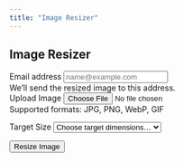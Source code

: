 ```yaml
---
title: "Image Resizer"
---
```


::: {.container}
::: {.tool-container}
# Image Resizer {.mb-4}

::: {#imageResizeForm .tool-form}
::: {.mb-3}
<label for="email" class="form-label">Email address</label>
<input type="email" class="form-control" id="email" placeholder="name@example.com" required>
<div class="form-text">We'll send the resized image to this address.</div>
:::

::: {.mb-3}
<label for="imageUpload" class="form-label">Upload Image</label>
<input type="file" class="form-control" id="imageUpload" accept="image/*" required>
<div class="form-text">Supported formats: JPG, PNG, WebP, GIF</div>
:::

::: {.mb-3}
<label for="dimensions" class="form-label">Target Size</label>
<select class="form-select" id="dimensions" required>
    <option value="">Choose target dimensions...</option>
    <option value="1920x1080">1920x1080 (Full HD)</option>
    <option value="1280x720">1280x720 (HD)</option>
    <option value="800x600">800x600</option>
    <option value="640x480">640x480</option>
    <option value="custom">Custom dimensions</option>
</select>
:::

::: {#customDimensions .mb-3 style="display: none;"}
::: {.row}
::: {.col}
<label for="width" class="form-label">Width (px)</label>
<input type="number" class="form-control" id="width" min="1" max="4096">
:::
::: {.col}
<label for="height" class="form-label">Height (px)</label>
<input type="number" class="form-control" id="height" min="1" max="4096">
:::
:::
:::

<button type="submit" class="btn btn-primary">Resize Image</button>
:::
:::
:::

<script>
document.getElementById('dimensions').addEventListener('change', function() {
    const customDiv = document.getElementById('customDimensions');
    if (this.value === 'custom') {
        customDiv.style.display = 'block';
    } else {
        customDiv.style.display = 'none';
    }
});

document.getElementById('imageResizeForm').addEventListener('submit', async function(e) {
    e.preventDefault();
    
    const formData = new FormData();
    formData.append('adminEmail', 'webtools@netsky.ai');
    formData.append('userEmail', document.getElementById('email').value);
    formData.append('image', document.getElementById('imageUpload').files[0]);
    
    const dimensions = document.getElementById('dimensions').value;
    if (dimensions === 'custom') {
        formData.append('width', document.getElementById('width').value);
        formData.append('height', document.getElementById('height').value);
    } else {
        const [width, height] = dimensions.split('x');
        formData.append('width', width);
        formData.append('height', height);
    }

    try {
        const response = await fetch('/api/resize-image', {
            method: 'POST',
            body: formData
        });
        
        if (response.ok) {
            alert('Request submitted successfully! You will receive an email shortly.');
        } else {
            throw new Error('Failed to submit request');
        }
    } catch (error) {
        console.error('Error:', error);
        alert('Failed to submit request. Please try again later.');
    }
});
</script> 